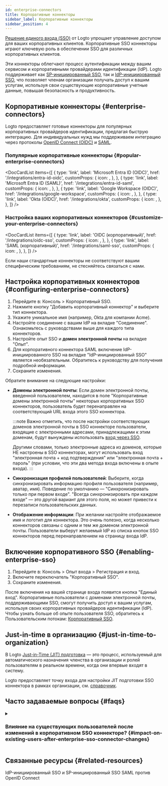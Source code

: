 ```yaml
---
id: enterprise-connectors
title: Корпоративные коннекторы
sidebar_label: Корпоративные коннекторы
sidebar_position: 4
---
```



[Решение единого входа (SSO)](/end-user-flows/enterprise-sso) от Logto упрощает управление доступом для ваших корпоративных клиентов. Корпоративные SSO коннекторы играют ключевую роль в обеспечении SSO для различных корпоративных клиентов.

Эти коннекторы облегчают процесс аутентификации между вашим сервисом и корпоративными провайдерами идентификации (IdP). Logto поддерживает как [SP-инициированный SSO](/end-user-flows/enterprise-sso/sp-initiated-sso), так и [IdP-инициированный SSO](/end-user-flows/enterprise-sso/idp-initiated-sso), что позволяет членам организации получать доступ к вашим услугам, используя свои существующие корпоративные учетные данные, повышая безопасность и продуктивность.

## Корпоративные коннекторы \{#enterprise-connectors}

Logto предоставляет готовые коннекторы для популярных корпоративных провайдеров идентификации, предлагая быструю интеграцию. Для индивидуальных нужд мы поддерживаем интеграцию через протоколы [OpenID Connect (OIDC)](https://auth.wiki/openid-connect) и [SAML](https://auth.wiki/saml).

### Популярные корпоративные коннекторы \{#popular-enterprise-connectors}

<DocCardList
  items={[
    {
      type: 'link',
      label: 'Microsoft Entra ID (OIDC)',
      href: '/integrations/entra-id-oidc',
      customProps: {
        icon: <MicrosoftEntraId />,
      },
    },
    {
      type: 'link',
      label: 'Microsoft Entra ID (SAML)',
      href: '/integrations/entra-id-saml',
      customProps: {
        icon: <MicrosoftEntraId />,
      },
    },
    {
      type: 'link',
      label: 'Google Workspace (OIDC)',
      href: '/integrations/google-workspace',
      customProps: {
        icon: <GoogleWorkspace />,
      },
    },
    {
      type: 'link',
      label: 'Okta (OIDC)',
      href: '/integrations/okta',
      customProps: {
        icon: <Okta />,
      },
    },
  ]}
/>

### Настройка ваших корпоративных коннекторов \{#customize-your-enterprise-connectors}

<DocCardList
  items={[
    {
      type: 'link',
      label: 'OIDC (корпоративный)',
      href: '/integrations/oidc-sso',
      customProps: {
        icon: <Oidc />,
      },
    },
    {
      type: 'link',
      label: 'SAML (корпоративный)',
      href: '/integrations/saml-sso',
      customProps: {
        icon: <Saml />,
      },
    },
  ]}
/>

Если наши стандартные коннекторы не соответствуют вашим специфическим требованиям, не стесняйтесь связаться с нами.

## Настройка корпоративных коннекторов \{#configuring-enterprise-connectors}

1. Перейдите в: <CloudLink to="/enterprise-sso">Консоль > Корпоративный SSO</CloudLink>.
2. Нажмите кнопку "Добавить корпоративный коннектор" и выберите тип коннектора.
3. Укажите уникальное имя (например, Okta для компании Acme).
4. Настройте соединение с вашим IdP на вкладке "Соединение". Ознакомьтесь с руководствами выше для каждого типа коннекторов.
5. Настройте опыт SSO и **домен электронной почты** на вкладке "Опыт".
6. Для корпоративного коннектора SAML включение IdP-инициированного SSO на вкладке "IdP-инициированный SSO" является необязательным. Обратитесь к руководству для получения подробной информации.
7. Сохраните изменения.

Обратите внимание на следующие настройки:

- **Домены электронной почты**: Если домен электронной почты, введенной пользователем, находится в поле "Корпоративные домены электронной почты" некоторых корпоративных SSO коннекторов, пользователь будет перенаправлен на соответствующий URL входа этого SSO коннектора.

  :::note
  Важно отметить, что после настройки соответствующих доменов электронной почты в SSO коннекторе пользователи, входящие с электронными адресами, принадлежащими к этим доменам, будут вынуждены использовать [вход через SSO](/end-user-flows/enterprise-sso).

  Другими словами, только электронные адреса из доменов, которые НЕ настроены в SSO коннекторах, могут использовать вход "электронная почта + код подтверждения" или "электронная почта + пароль" (при условии, что эти два метода входа включены в опыте входа).
  :::

- **Синхронизация профилей пользователей**: Выберите, когда синхронизировать информацию профиля пользователя (например, аватар, имя). Поведение по умолчанию — "Синхронизировать только при первом входе". "Всегда синхронизировать при каждом входе" — это другой вариант для этого поля, но может привести к перезаписи пользовательских данных.
- **Отображение информации**: При желании настройте отображаемое имя и логотип для коннектора. Это очень полезно, когда несколько коннекторов связаны с одним и тем же доменом электронной почты. Пользователи выберут желаемый IdP из списка кнопок SSO коннекторов перед перенаправлением на страницу входа IdP.

## Включение корпоративного SSO \{#enabling-enterprise-sso}

1. Перейдите в: <CloudLink to="/sign-in-experience/sign-up-and-sign-in">Консоль > Опыт входа > Регистрация и вход</CloudLink>.
2. Включите переключатель "Корпоративный SSO".
3. Сохраните изменения.

После включения на вашей странице входа появится кнопка "Единый вход". Корпоративные пользователи с доменами электронной почты, поддерживающими SSO, смогут получить доступ к вашим услугам, используя своих корпоративных провайдеров идентификации (IdP). Чтобы узнать больше об опыте пользователя SSO, обратитесь к Пользовательским потокам: [Корпоративный SSO](/end-user-flows/enterprise-sso).

## Just-in-time в организацию \{#just-in-time-to-organization}

В Logto [Just-in-Time (JIT) подготовка](https://auth.wiki/jit-provisioning) — это процесс, используемый для автоматического назначения членства в организации и ролей пользователям в реальном времени, когда они впервые входят в систему.

Logto предоставляет точку входа для настройки JIT подготовки SSO коннектора в рамках организации, см. [справочник](/organizations/just-in-time-provisioning).

## Часто задаваемые вопросы \{#faqs}

<details>
<summary>

### Влияние на существующих пользователей после изменений в корпоративном SSO коннекторе? \{#impact-on-existing-users-after-enterprise-sso-connector-changes}

</summary>

- Добавление SSO: Идентификаторы SSO будут связаны с существующими учетными записями, если электронная почта совпадает.
- Удаление SSO: Удаляет идентификаторы SSO, связанные с учетной записью, но сохраняет учетные записи пользователей и предлагает пользователям настроить альтернативные методы проверки.

</details>

## Связанные ресурсы \{#related-resources}

<Url href="https://blog.logto.io/idp-vs-sp-initiated-sso">
  IdP-инициированный SSO и SP-инициированный SSO
</Url>
<Url href="https://blog.logto.io/differences-between-saml-and-oidc">SAML против OpenID Connect</Url>

